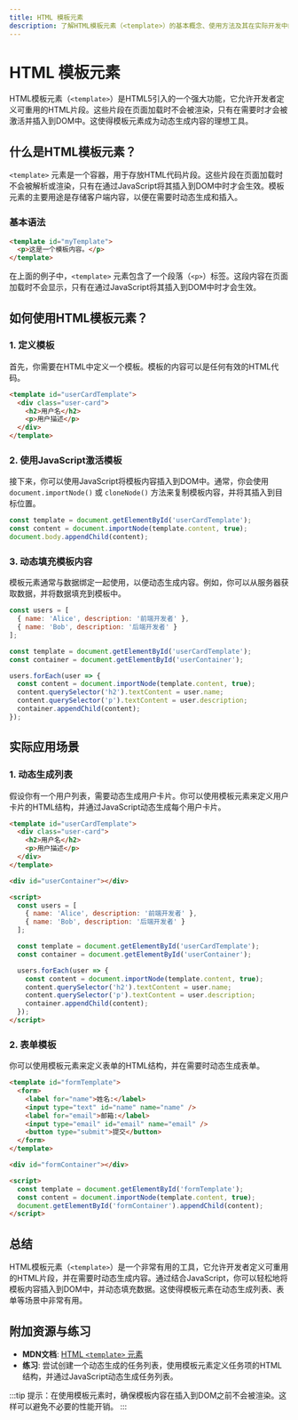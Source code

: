 ```yaml
---
title: HTML 模板元素
description: 了解HTML模板元素（<template>）的基本概念、使用方法及其在实际开发中的应用场景。
---
```


# HTML 模板元素

HTML模板元素（`<template>`）是HTML5引入的一个强大功能，它允许开发者定义可重用的HTML片段。这些片段在页面加载时不会被渲染，只有在需要时才会被激活并插入到DOM中。这使得模板元素成为动态生成内容的理想工具。

## 什么是HTML模板元素？

`<template>` 元素是一个容器，用于存放HTML代码片段。这些片段在页面加载时不会被解析或渲染，只有在通过JavaScript将其插入到DOM中时才会生效。模板元素的主要用途是存储客户端内容，以便在需要时动态生成和插入。

### 基本语法

```html
<template id="myTemplate">
  <p>这是一个模板内容。</p>
</template>
```

在上面的例子中，`<template>` 元素包含了一个段落（`<p>`）标签。这段内容在页面加载时不会显示，只有在通过JavaScript将其插入到DOM中时才会生效。

## 如何使用HTML模板元素？

### 1. 定义模板

首先，你需要在HTML中定义一个模板。模板的内容可以是任何有效的HTML代码。

```html
<template id="userCardTemplate">
  <div class="user-card">
    <h2>用户名</h2>
    <p>用户描述</p>
  </div>
</template>
```

### 2. 使用JavaScript激活模板

接下来，你可以使用JavaScript将模板内容插入到DOM中。通常，你会使用 `document.importNode()` 或 `cloneNode()` 方法来复制模板内容，并将其插入到目标位置。

```javascript
const template = document.getElementById('userCardTemplate');
const content = document.importNode(template.content, true);
document.body.appendChild(content);
```

### 3. 动态填充模板内容

模板元素通常与数据绑定一起使用，以便动态生成内容。例如，你可以从服务器获取数据，并将数据填充到模板中。

```javascript
const users = [
  { name: 'Alice', description: '前端开发者' },
  { name: 'Bob', description: '后端开发者' }
];

const template = document.getElementById('userCardTemplate');
const container = document.getElementById('userContainer');

users.forEach(user => {
  const content = document.importNode(template.content, true);
  content.querySelector('h2').textContent = user.name;
  content.querySelector('p').textContent = user.description;
  container.appendChild(content);
});
```

## 实际应用场景

### 1. 动态生成列表

假设你有一个用户列表，需要动态生成用户卡片。你可以使用模板元素来定义用户卡片的HTML结构，并通过JavaScript动态生成每个用户卡片。

```html
<template id="userCardTemplate">
  <div class="user-card">
    <h2>用户名</h2>
    <p>用户描述</p>
  </div>
</template>

<div id="userContainer"></div>

<script>
  const users = [
    { name: 'Alice', description: '前端开发者' },
    { name: 'Bob', description: '后端开发者' }
  ];

  const template = document.getElementById('userCardTemplate');
  const container = document.getElementById('userContainer');

  users.forEach(user => {
    const content = document.importNode(template.content, true);
    content.querySelector('h2').textContent = user.name;
    content.querySelector('p').textContent = user.description;
    container.appendChild(content);
  });
</script>
```

### 2. 表单模板

你可以使用模板元素来定义表单的HTML结构，并在需要时动态生成表单。

```html
<template id="formTemplate">
  <form>
    <label for="name">姓名:</label>
    <input type="text" id="name" name="name" />
    <label for="email">邮箱:</label>
    <input type="email" id="email" name="email" />
    <button type="submit">提交</button>
  </form>
</template>

<div id="formContainer"></div>

<script>
  const template = document.getElementById('formTemplate');
  const content = document.importNode(template.content, true);
  document.getElementById('formContainer').appendChild(content);
</script>
```

## 总结

HTML模板元素（`<template>`）是一个非常有用的工具，它允许开发者定义可重用的HTML片段，并在需要时动态生成内容。通过结合JavaScript，你可以轻松地将模板内容插入到DOM中，并动态填充数据。这使得模板元素在动态生成列表、表单等场景中非常有用。

## 附加资源与练习

- **MDN文档**: [HTML `<template>` 元素](https://developer.mozilla.org/zh-CN/docs/Web/HTML/Element/template)
- **练习**: 尝试创建一个动态生成的任务列表，使用模板元素定义任务项的HTML结构，并通过JavaScript动态生成任务列表。

:::tip
提示：在使用模板元素时，确保模板内容在插入到DOM之前不会被渲染。这样可以避免不必要的性能开销。
:::